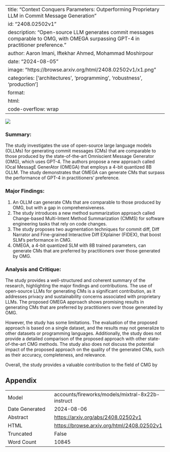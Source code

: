 
---
title: "Context Conquers Parameters: Outperforming Proprietary LLM in Commit Message Generation"
id: "2408.02502v1"
description: "Open-source LLM generates commit messages comparable to OMG, with OMEGA surpassing GPT-4 in practitioner preference."
author: Aaron Imani, Iftekhar Ahmed, Mohammad Moshirpour
date: "2024-08-05"
image: "https://browse.arxiv.org/html/2408.02502v1/x1.png"
categories: ['architectures', 'programming', 'robustness', 'production']
format:
  html:
    code-overflow: wrap
---

![](https://browse.arxiv.org/html/2408.02502v1/x1.png)

### Summary:

The study investigates the use of open-source large language models (OLLMs) for generating commit messages (CMs) that are comparable to those produced by the state-of-the-art Omniscient Message Generator (OMG), which uses GPT-4. The authors propose a new approach called lOcal MessagE GenerAtor (OMEGA) that employs a 4-bit quantized 8B OLLM. The study demonstrates that OMEGA can generate CMs that surpass the performance of GPT-4 in practitioners' preference.

### Major Findings:

1. An OLLM can generate CMs that are comparable to those produced by OMG, but with a gap in comprehensiveness.
2. The study introduces a new method summarization approach called Change-based Multi-Intent Method Summarization (CMMS) for software engineering tasks that rely on code changes.
3. The study proposes two augmentation techniques for commit diff, Diff Narrator and Fine-grained Interactive Diff EXplainer (FIDEX), that boost SLM's performance in CMG.
4. OMEGA, a 4-bit quantized SLM with 8B trained parameters, can generate CMs that are preferred by practitioners over those generated by OMG.

### Analysis and Critique:

The study provides a well-structured and coherent summary of the research, highlighting the major findings and contributions. The use of open-source LLMs for generating CMs is a significant contribution, as it addresses privacy and sustainability concerns associated with proprietary LLMs. The proposed OMEGA approach shows promising results in generating CMs that are preferred by practitioners over those generated by OMG.

However, the study has some limitations. The evaluation of the proposed approach is based on a single dataset, and the results may not generalize to other datasets or programming languages. Additionally, the study does not provide a detailed comparison of the proposed approach with other state-of-the-art CMG methods. The study also does not discuss the potential impact of the proposed approach on the quality of the generated CMs, such as their accuracy, completeness, and relevance.

Overall, the study provides a valuable contribution to the field of CMG by

## Appendix

|          |          |
|----------|----------|
| Model     | accounts/fireworks/models/mixtral-8x22b-instruct       |
| Date Generated     | 2024-08-06       |
| Abstract | [https://arxiv.org/abs/2408.02502v1](https://arxiv.org/abs/2408.02502v1)        |
| HTML     | [https://browse.arxiv.org/html/2408.02502v1](https://browse.arxiv.org/html/2408.02502v1)       |
| Truncated       | False       |
| Word Count       | 10845       |